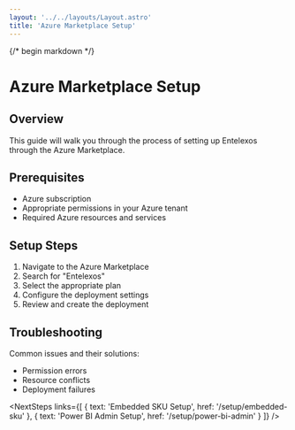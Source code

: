 ```yaml
---
layout: '../../layouts/Layout.astro'
title: 'Azure Marketplace Setup'
---
```



{/* begin markdown */}

# Azure Marketplace Setup

## Overview
This guide will walk you through the process of setting up Entelexos through the Azure Marketplace.

## Prerequisites
- Azure subscription
- Appropriate permissions in your Azure tenant
- Required Azure resources and services

## Setup Steps
1. Navigate to the Azure Marketplace
2. Search for "Entelexos"
3. Select the appropriate plan
4. Configure the deployment settings
5. Review and create the deployment

## Troubleshooting
Common issues and their solutions:
- Permission errors
- Resource conflicts
- Deployment failures

<NextSteps links={[
  { text: 'Embedded SKU Setup', href: '/setup/embedded-sku' },
  { text: 'Power BI Admin Setup', href: '/setup/power-bi-admin' }
]} />